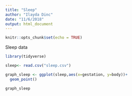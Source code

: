 ```yaml
---
title: "Sleep"
author: "Ilayda Dinc"
date: "11/6/2018"
output: html_document
---
```


```r
knitr::opts_chunk$set(echo = TRUE)
```

Sleep data
```r
library(tidyverse)

sleep<- read.csv("sleep.csv")

graph_sleep <- ggplot(sleep,aes(x=gestation, y=body))+
  geom_point()

graph_sleep
```

